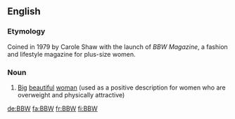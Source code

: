 ==English==
{{wikipedia|Big Beautiful Woman}}

===Etymology===
Coined in 1979 by Carole Shaw with the launch of ''BBW Magazine'', a fashion and lifestyle magazine for plus-size women.

===Noun===
{{en-noun}}

# [[big|Big]] [[beautiful]] [[woman]] (used as a positive description for women who are overweight and physically attractive)

[[de:BBW]]
[[fa:BBW]]
[[fr:BBW]]
[[fi:BBW]]